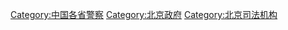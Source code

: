 {{Catmore}}

[[Category:中国各省警察|Category:中国各省警察]]
[[Category:北京政府|Category:北京政府]]
[[Category:北京司法机构|Category:北京司法机构]]